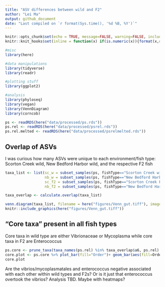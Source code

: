 ```yaml
---
title: "ASV differences between wild and F2"
author: "Lei Ma"
output: github_document
date: "Last compiled on `r format(Sys.time(), '%d %B, %Y')`"
---
```


```r
knitr::opts_chunk$set(echo = TRUE, message=FALSE, warning=FALSE, include=TRUE)
knitr::knit_hooks$set(inline = function(x) if(is.numeric(x)){format(x,digits=2)}else{x})

#misc
library(here)

#data manipulations
library(tidyverse)
library(readr)

#plotting stuff
library(ggplot2)

#analysis
library(phyloseq)
library(vegan)
library(VennDiagram)
library(corncob)
```

```r
ps <- readRDS(here("data/processed/ps.rds"))
ps.rel <- readRDS(here("data/processed/psrel.rds"))
ps.rel.melted <- readRDS(here("data/processed/psrelmelted.rds"))
```

## Overlap of ASVs

I was curious how many ASVs were unique to each environment/fish type: Scorton Creek wild, New Bedford Harbor wild, and the respective F2 fish

```r
taxa_list <- list(sc_w = subset_samples(ps, fishType=="Scorton Creek wild") %>% prune_taxa(taxa_sums(.)>0,.) %>% taxa_names(),
                  nb_w = subset_samples(ps, fishType=="New Bedford Harbor wild") %>% prune_taxa(taxa_sums(.)>0,.) %>% taxa_names(),
                  sc_f2 = subset_samples(ps, fishType=="Scorton Creek F2") %>% prune_taxa(taxa_sums(.)>0,.) %>% taxa_names(),
                  nb_f2 = subset_samples(ps, fishType=="New Bedford Harbor F2") %>% prune_taxa(taxa_sums(.)>0,.) %>% taxa_names())

taxa_overlap <- calculate.overlap(taxa_list)

venn.diagram(taxa_list, filename = here("figures/Venn_gut.tiff"), imagetype="tiff", main="Venn diagram of taxa shared between fish types")
knitr::include_graphics(here("figures/Venn_gut.tiff"))
```
## "Core taxa" present in all fish types

Core taxa in wild type are either Vibrionaceae or Mycoplasma while core taxa in F2 are Enterococcus
```r
ps.core <- prune_taxa(taxa_names(ps.rel) %in% taxa_overlap$a6, ps.rel) %>% subset_samples(sampleType=="gut")
core.plot <- ps.core %>% plot_bar(fill="Order")+ geom_bar(aes(fill=Order), stat="identity", position="stack")+facet_wrap(~fishType, scales="free_x")
core.plot
```

Are the vibrios/mycoplasmatales and enterococcus negative associated with each other within wild types and F2s? Or is it just that enterococcus overtook the vibrios? Analysis TBD. Maybe with heatmaps?

```r

```